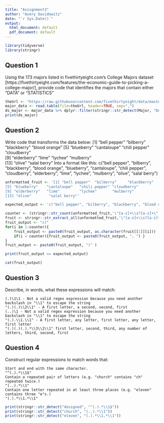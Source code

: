 ```yaml
---
title: "Assignment3"
author: "Avery Davidowitz"
date: "`r Sys.Date()`"
output:
  html_document: default
  pdf_document: default
---
```


```r
library(tidyverse)
library(stringr)
```


## Question 1

Using the 173 majors listed in fivethirtyeight.com’s College Majors dataset [https://fivethirtyeight.com/features/the-economic-guide-to-picking-a-college-major/], provide code that identifies the majors that contain either "DATA" or "STATISTICS"

```r
theUrl <- "https://raw.githubusercontent.com/fivethirtyeight/data/master/college-majors/majors-list.csv"
major_data <- read.table(file=theUrl, header=TRUE, sep=",")
ds_major <- major_data %>% dplyr::filter(stringr::str_detect(Major, "DATA|STATISTICS"))
print(ds_major)
```

## Question 2

Write code that transforms the data below:
[1] "bell pepper"  "bilberry"     "blackberry"   "blood orange"
[5] "blueberry"    "cantaloupe"   "chili pepper" "cloudberry"  
[9] "elderberry"   "lime"         "lychee"       "mulberry"    
[13] "olive"        "salal berry"
Into a format like this:
c("bell pepper", "bilberry", "blackberry", "blood orange", "blueberry", "cantaloupe", "chili pepper", "cloudberry", "elderberry", "lime", "lychee", "mulberry", "olive", "salal berry")

```r
unformatted_fruit <- '[1] "bell pepper"  "bilberry"     "blackberry"   "blood orange"
[5] "blueberry"    "cantaloupe"   "chili pepper" "cloudberry"  
[9] "elderberry"   "lime"         "lychee"       "mulberry"    
[13] "olive"        "salal berry"'

expected_output <- 'c("bell pepper", "bilberry", "blackberry", "blood orange", "blueberry", "cantaloupe", "chili pepper", "cloudberry", "elderberry", "lime", "lychee", "mulberry", "olive", "salal berry")'

counter <- (stringr::str_count(unformatted_fruit,'\"[a-z]+\\s?[a-z]+\"'))
fruit <- stringr::str_extract_all(unformatted_fruit,'\"[a-z]+\\s?[a-z]+\"')
fruit_output <- "c("
for(i in 1:counter){
    fruit_output <- paste0(fruit_output, as.character(fruit[[1]][i]))
    if(i < counter){fruit_output <- paste0(fruit_output, ", ") }
}
fruit_output <- paste0(fruit_output, ")" )

print(fruit_output == expected_output)

cat(fruit_output)
```

## Question 3

Describe, in words, what these expressions will match:

    (.)\1\1 - Not a valid regex expression because you need another backslash in "\\1" to escape the string
    "(.)(.)\\2\\1" - A first letter, a second, second, first
    (..)\1 - Not a valid regex expression because you need another backslash in "\\1" to escape the string
    "(.).\\1.\\1" - A first letter, any letter, first letter, any letter, first letter
    "(.)(.)(.).*\\3\\2\\1" first letter, second, third, any number of letters, third, second, first


## Question 4 

Construct regular expressions to match words that:

    Start and end with the same character.
    "^(.).*\\1$"
    Contain a repeated pair of letters (e.g. "church" contains "ch" repeated twice.)
    "(..).*\\1"
    Contain one letter repeated in at least three places (e.g. "eleven" contains three "e"s.)
    "(.).*\\1.*\\1"
    
```r
print(stringr::str_detect("designed", "^(.).*\\1$"))
print(stringr::str_detect("church", "(..).*\\1"))
print(stringr::str_detect("eleven", "(.).*\\1.*\\1"))
```
    

